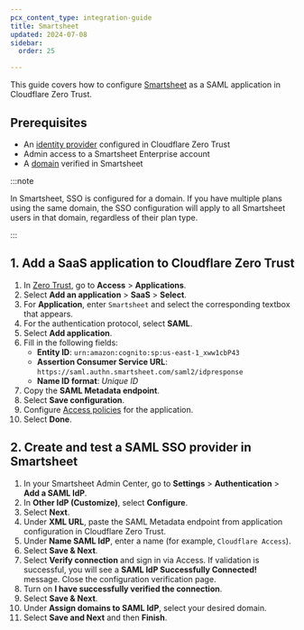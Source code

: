 ```yaml
---
pcx_content_type: integration-guide
title: Smartsheet
updated: 2024-07-08
sidebar:
  order: 25

---
```


This guide covers how to configure [Smartsheet](https://help.smartsheet.com/articles/2483123-domain-level-saml-configuration) as a SAML application in Cloudflare Zero Trust.

## Prerequisites

* An [identity provider](/cloudflare-one/identity/idp-integration/) configured in Cloudflare Zero Trust
* Admin access to a Smartsheet Enterprise account
* A [domain](https://help.smartsheet.com/articles/2483051-domain-management) verified in Smartsheet

:::note


In Smartsheet, SSO is configured for a domain. If you have multiple plans using the same domain, the SSO configuration will apply to all Smartsheet users in that domain, regardless of their plan type.


:::

## 1. Add a SaaS application to Cloudflare Zero Trust

1. In [Zero Trust](https://one.dash.cloudflare.com), go to **Access** > **Applications**.
2. Select **Add an application** > **SaaS** > **Select**.
3. For **Application**, enter `Smartsheet` and select the corresponding textbox that appears.
4. For the authentication protocol, select **SAML**.
5. Select **Add application**.
6. Fill in the following fields:
   * **Entity ID**: `urn:amazon:cognito:sp:us-east-1_xww1cbP43`
   * **Assertion Consumer Service URL**: `https://saml.authn.smartsheet.com/saml2/idpresponse`
   * **Name ID format**: *Unique ID*
7. Copy the **SAML Metadata endpoint**.
8. Select **Save configuration**.
9. Configure [Access policies](/cloudflare-one/policies/access/) for the application.
10. Select **Done**.

## 2. Create and test a SAML SSO provider in Smartsheet

1. In your Smartsheet Admin Center, go to **Settings** > **Authentication** > **Add a SAML IdP**.
2. In **Other IdP (Customize)**, select **Configure**.
3. Select **Next**.
4. Under **XML URL**, paste the SAML Metadata endpoint from application configuration in Cloudflare Zero Trust.
5. Under **Name SAML IdP**, enter a name (for example, `Cloudflare Access`).
6. Select **Save & Next**.
7. Select **Verify connection** and sign in via Access. If validation is successful, you will see a **SAML IdP Successfully Connected!** message. Close the configuration verification page.
8. Turn on **I have successfully verified the connection**.
9. Select **Save & Next**.
10. Under **Assign domains to SAML IdP**, select your desired domain.
11. Select **Save and Next** and then **Finish**.
